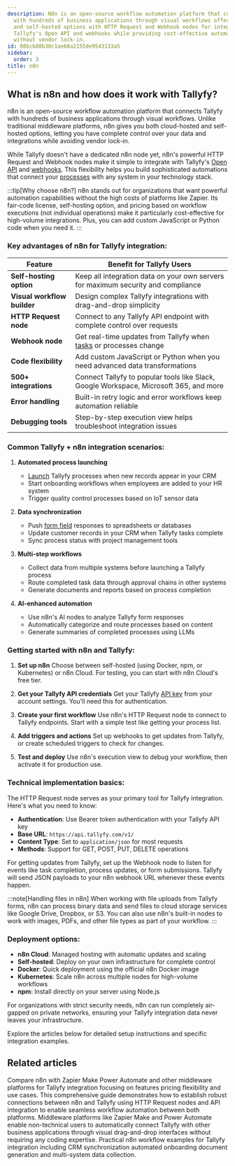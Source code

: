 ```yaml
---
description: N8n is an open-source workflow automation platform that connects Tallyfy
  with hundreds of business applications through visual workflows offering both cloud-hosted
  and self-hosted options with HTTP Request and Webhook nodes for integrating with
  Tallyfy's Open API and webhooks while providing cost-effective automation capabilities
  without vendor lock-in.
id: 08bcb80b30c1ae68a2155de9543133a5
sidebar:
  order: 3
title: n8n
---
```



## What is n8n and how does it work with Tallyfy?

n8n is an open-source workflow automation platform that connects Tallyfy with hundreds of business applications through visual workflows. Unlike traditional middleware platforms, n8n gives you both cloud-hosted and self-hosted options, letting you have complete control over your data and integrations while avoiding vendor lock-in.

While Tallyfy doesn't have a dedicated n8n node yet, n8n's powerful HTTP Request and Webhook nodes make it simple to integrate with Tallyfy's [Open API](/products/pro/integrations/open-api/) and [webhooks](/products/pro/integrations/webhooks/). This flexibility helps you build sophisticated automations that connect your [processes](/products/pro/tracking-and-tasks/processes/) with any system in your technology stack.

:::tip[Why choose n8n?]
n8n stands out for organizations that want powerful automation capabilities without the high costs of platforms like Zapier. Its fair-code license, self-hosting option, and pricing based on workflow executions (not individual operations) make it particularly cost-effective for high-volume integrations. Plus, you can add custom JavaScript or Python code when you need it.
:::

### Key advantages of n8n for Tallyfy integration:

| Feature | Benefit for Tallyfy Users |
|---------|---------------------------|
| **Self-hosting option** | Keep all integration data on your own servers for maximum security and compliance |
| **Visual workflow builder** | Design complex Tallyfy integrations with drag-and-drop simplicity |
| **HTTP Request node** | Connect to any Tallyfy API endpoint with complete control over requests |
| **Webhook node** | Get real-time updates from Tallyfy when [tasks](/products/pro/tracking-and-tasks/tasks/) or processes change |
| **Code flexibility** | Add custom JavaScript or Python when you need advanced data transformations |
| **500+ integrations** | Connect Tallyfy to popular tools like Slack, Google Workspace, Microsoft 365, and more |
| **Error handling** | Built-in retry logic and error workflows keep automation reliable |
| **Debugging tools** | Step-by-step execution view helps troubleshoot integration issues |

### Common Tallyfy + n8n integration scenarios:

1. **Automated process launching**
   - [Launch](/products/pro/launching/) Tallyfy processes when new records appear in your CRM
   - Start onboarding workflows when employees are added to your HR system
   - Trigger quality control processes based on IoT sensor data

2. **Data synchronization**
   - Push [form field](/products/pro/tracking-and-tasks/tasks/what-are-form-fields-in-tallyfy/) responses to spreadsheets or databases
   - Update customer records in your CRM when Tallyfy tasks complete
   - Sync process status with project management tools

3. **Multi-step workflows**
   - Collect data from multiple systems before launching a Tallyfy process
   - Route completed task data through approval chains in other systems
   - Generate documents and reports based on process completion

4. **AI-enhanced automation**
   - Use n8n's AI nodes to analyze Tallyfy form responses
   - Automatically categorize and route processes based on content
   - Generate summaries of completed processes using LLMs

### Getting started with n8n and Tallyfy:

<Steps>

1. **Set up n8n**
   Choose between self-hosted (using Docker, npm, or Kubernetes) or n8n Cloud. For testing, you can start with n8n Cloud's free tier.

2. **Get your Tallyfy API credentials**
   Get your Tallyfy [API key](/products/pro/integrations/open-api/) from your account settings. You'll need this for authentication.

3. **Create your first workflow**
   Use n8n's HTTP Request node to connect to Tallyfy endpoints. Start with a simple test like getting your process list.

4. **Add triggers and actions**
   Set up webhooks to get updates from Tallyfy, or create scheduled triggers to check for changes.

5. **Test and deploy**
   Use n8n's execution view to debug your workflow, then activate it for production use.

</Steps>

### Technical implementation basics:

The HTTP Request node serves as your primary tool for Tallyfy integration. Here's what you need to know:

- **Authentication**: Use Bearer token authentication with your Tallyfy API key
- **Base URL**: `https://api.tallyfy.com/v1/`
- **Content Type**: Set to `application/json` for most requests
- **Methods**: Support for GET, POST, PUT, DELETE operations

For getting updates from Tallyfy, set up the Webhook node to listen for events like task completion, process updates, or form submissions. Tallyfy will send JSON payloads to your n8n webhook URL whenever these events happen.

:::note[Handling files in n8n]
When working with file uploads from Tallyfy forms, n8n can process binary data and send files to cloud storage services like Google Drive, Dropbox, or S3. You can also use n8n's built-in nodes to work with images, PDFs, and other file types as part of your workflow.
:::

### Deployment options:

- **n8n Cloud**: Managed hosting with automatic updates and scaling
- **Self-hosted**: Deploy on your own infrastructure for complete control
- **Docker**: Quick deployment using the official n8n Docker image
- **Kubernetes**: Scale n8n across multiple nodes for high-volume workflows
- **npm**: Install directly on your server using Node.js

For organizations with strict security needs, n8n can run completely air-gapped on private networks, ensuring your Tallyfy integration data never leaves your infrastructure.

Explore the articles below for detailed setup instructions and specific integration examples.


<PageTree />


## Related articles
<CardGrid>
<LinkTitleCard header="<b>N8N > n8n vs other middleware platforms</b>" href="/products/pro/integrations/middleware/n8n/n8n-vs-other-middleware-platforms/" > Compare n8n with Zapier Make Power Automate and other middleware platforms for Tallyfy integration focusing on features pricing flexibility and use cases. </LinkTitleCard>
<LinkTitleCard header="<b>N8N > Connect n8n to Tallyfy</b>" href="/products/pro/integrations/middleware/n8n/connecting-n8n-to-tallyfy/" > This comprehensive guide demonstrates how to establish robust connections between n8n and Tallyfy using HTTP Request nodes and API integration to enable seamless workflow automation between both platforms. </LinkTitleCard>
<LinkTitleCard header="<b>Integrations > Middleware</b>" href="/products/pro/integrations/middleware/" > Middleware platforms like Zapier Make and Power Automate enable non-technical users to automatically connect Tallyfy with other business applications through visual drag-and-drop interfaces without requiring any coding expertise. </LinkTitleCard>
<LinkTitleCard header="<b>N8N > Common n8n workflow examples</b>" href="/products/pro/integrations/middleware/n8n/common-n8n-workflow-examples/" > Practical n8n workflow examples for Tallyfy integration including CRM synchronization automated onboarding document generation and multi-system data collection. </LinkTitleCard>
</CardGrid>